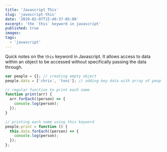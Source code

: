 ```yaml
---
title: 'Javascript This'
slug: 'javascript-this'
date: '2019-02-07T15:40:37-05:00'
excerpt: 'the `this` keyword in javascript'
published: true
images:
tags:
  - 'javascript'
---
```


Quick notes on the `this` keyword in Javascript. It allows access to data within an object to be accessed without specifically passing the data through.

```javascript
var people = {}; // creating empty object
people.data = ['chris', 'toni']; // adding key data with array of people

// regular function to print each name
function print(arr) {
  arr.forEach((person) => {
    console.log(person);
  });
}

// printing each name using this keyword
people.print = function () {
  this.data.forEach((person) => {
    console.log(person);
  });
};
```
